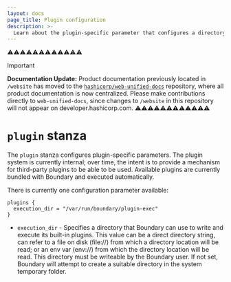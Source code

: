 ```yaml
---
layout: docs
page_title: Plugin configuration
description: >-
  Learn about the plugin-specific parameter that configures a directory for Boundary to use for writing and executing its built-in plugins.
---
```


⚠️⚠️⚠️⚠️⚠️⚠️⚠️⚠️⚠️⚠️⚠️⚠️
> [!IMPORTANT]  
> **Documentation Update:** Product documentation previously located in `/website` has moved to the [`hashicorp/web-unified-docs`](https://github.com/hashicorp/web-unified-docs) repository, where all product documentation is now centralized. Please make contributions directly to `web-unified-docs`, since changes to `/website` in this repository will not appear on developer.hashicorp.com.
⚠️⚠️⚠️⚠️⚠️⚠️⚠️⚠️⚠️⚠️⚠️⚠️

# `plugin` stanza

The `plugin` stanza configures plugin-specific parameters. The plugin system is currently internal; over time, the intent is to provide a mechanism for third-party plugins to be able to be used.
Available plugins are currently bundled with Boundary and executed automatically.

There is currently one configuration parameter available:

```hcl
plugins {
  execution_dir = "/var/run/boundary/plugin-exec"
}
```

- `execution_dir` - Specifies a directory that Boundary can use to write and
  execute its built-in plugins. This value can be a direct directory string,
  can refer to a file on disk (file://) from which a directory location will be
  read; or an env var (env://) from which the directory location will be read.
  This directory must be writeable by the Boundary user. If not set, Boundary will
  attempt to create a suitable directory in the system temporary folder.
